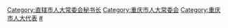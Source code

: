 [[Category:直辖市人大常委会秘书长|Category:直辖市人大常委会秘书长]]
[[Category:重庆市人大常委会|Category:重庆市人大常委会]]
[[Category:重庆市人大代表|Category:重庆市人大代表]]
[[Category:重庆市各级人大常委会秘书长|#]]